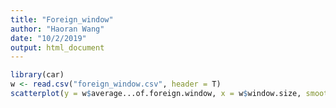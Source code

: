 ```yaml
---
title: "Foreign_window"
author: "Haoran Wang"
date: "10/2/2019"
output: html_document
---
```


```r
library(car)
w <- read.csv("foreign_window.csv", header = T)
scatterplot(y = w$average...of.foreign.window, x = w$window.size, smooth=F, regLine=F, boxplots = F, ylab="average # of foreign window", xlab = "window size", pch = 16, cex = .8)
```